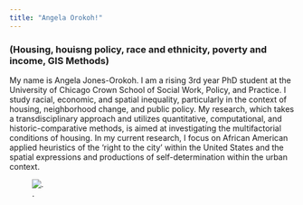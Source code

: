```yaml
---
title: "Angela Orokoh!"
---
```


### (Housing, houisng policy, race and ethnicity, poverty and income, GIS Methods)

My name is Angela Jones-Orokoh. I am a rising 3rd year PhD student at the University of Chicago Crown School of Social Work, Policy, and Practice. I study racial, economic, and spatial inequality, particularly in the context of housing, neighborhood change, and public policy. My research, which takes a transdisciplinary approach and utilizes quantitative, computational, and historic-comparative methods, is aimed at investigating the multifactorial conditions of housing. In my current research, I focus on African American applied heuristics of the ‘right to the city’ within the United States and the spatial expressions and productions of self-determination within the urban context. 

![.](Img/Headshot.jpg)